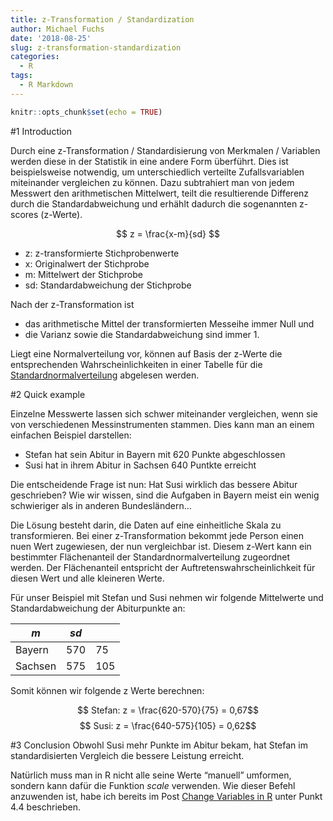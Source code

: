 ```yaml
---
title: z-Transformation / Standardization
author: Michael Fuchs
date: '2018-08-25'
slug: z-transformation-standardization
categories:
  - R
tags:
  - R Markdown
---
```


```r
knitr::opts_chunk$set(echo = TRUE)
```

#1 Introduction

Durch eine z-Transformation / Standardisierung von Merkmalen / Variablen werden diese in der Statistik in eine andere Form überführt. Dies ist beispielsweise notwendig, um unterschiedlich verteilte Zufallsvariablen miteinander vergleichen zu können. Dazu subtrahiert man von jedem Messwert den arithmetischen Mittelwert, teilt die resultierende Differenz durch die Standardabweichung und erhählt dadurch die sogenannten z-scores (z-Werte).

$$  z = \frac{x-m}{sd}  $$

+ z:  z-transformierte Stichprobenwerte
+ x:  Originalwert der Stichprobe
+ m:  Mittelwert der Stichprobe
+ sd: Standardabweichung der Stichprobe


Nach der z-Transformation ist 

+ das arithmetische Mittel der transformierten Messeihe immer Null und
+ die Varianz sowie die Standardabweichung sind immer 1.

Liegt eine Normalverteilung vor, können auf Basis der z-Werte die entsprechenden Wahrscheinlichkeiten in einer Tabelle für die [Standardnormalverteilung](https://drive.google.com/file/d/1ArvgNzMQ_84QcWk1NW9EZ4NiOOeF1EGn/view?usp=drivesdk) abgelesen werden.


#2 Quick example 

Einzelne Messwerte lassen sich schwer miteinander vergleichen, wenn sie von verschiedenen Messinstrumenten stammen. Dies kann man an einem einfachen Beispiel darstellen:

+ Stefan hat sein Abitur in Bayern mit 620 Punkte abgeschlossen
+ Susi hat in ihrem Abitur in Sachsen 640 Puntkte erreicht

Die entscheidende Frage ist nun: Hat Susi wirklich das bessere Abitur geschrieben? Wie wir wissen, sind die Aufgaben in Bayern meist ein wenig schwieriger als in anderen Bundesländern...

Die Lösung besteht darin, die Daten auf eine einheitliche Skala zu transformieren. Bei einer z-Transformation bekommt jede Person einen nuen Wert zugewiesen, der nun vergleichbar ist. Diesem z-Wert kann ein bestimmter Flächenanteil der Standardnormalverteilung zugeordnet werden. Der Flächenanteil entspricht der Auftretenswahrscheinlichkeit für diesen Wert und alle kleineren Werte. 

Für unser Beispiel mit Stefan und Susi nehmen wir folgende Mittelwerte und Standardabweichung der Abiturpunkte an:

   | *m* | *sd*
---|---|---
Bayern|570|75
Sachsen|575|105


Somit können wir folgende z Werte berechnen:

$$ Stefan: z = \frac{620-570}{75}  = 0,67$$
$$ Susi: z = \frac{640-575}{105}  = 0,62$$


#3 Conclusion
Obwohl Susi mehr Punkte im Abitur bekam, hat Stefan im standardisierten Vergleich die bessere Leistung erreicht.

Natürlich muss man in R nicht alle seine Werte "manuell" umformen, sondern kann dafür die Funktion *scale* verwenden. Wie dieser Befehl anzuwenden ist, habe ich bereits im Post [Change Variables in R]() unter Punkt 4.4 beschrieben.
